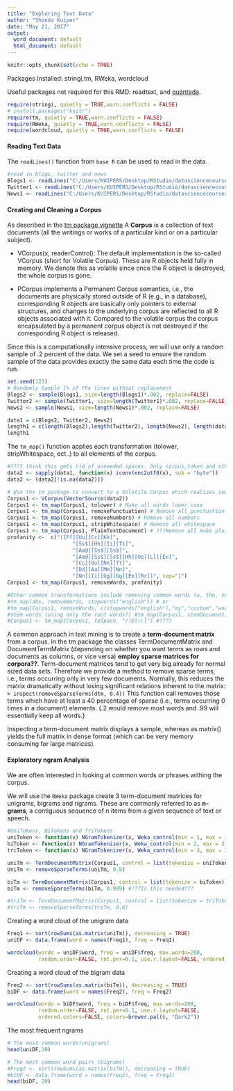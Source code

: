 ---
title: "Exploring Text Data"
author: "Shonda Kuiper"
date: "May 21, 2017"
output:
  word_document: default
  html_document: default
---

```{r setup, include=FALSE}
knitr::opts_chunk$set(echo = TRUE)
```

Packages Installed: stringi,tm, RWeka, wordcloud

Useful packages not required for this RMD: readtext, and [quanteda](https://cran.r-project.org/web/packages/quanteda/vignettes/quickstart.html). 

```{r warning = FALSE, echo = FALSE}
require(stringi, quietly = TRUE,warn.conflicts = FALSE)
# install.packages("knitr")
require(tm, quietly = TRUE,warn.conflicts = FALSE)
require(RWeka, quietly = TRUE,warn.conflicts = FALSE)
require(wordcloud, quietly = TRUE,warn.conflicts = FALSE)

```


#### Reading Text Data
The `readLines()` function from `base R` can be used to read in the data. 

```{r eval = TRUE, warning=FALSE}
#read in blogs, twitter and news
Blogs1 <- readLines("C:/Users/KUIPERS/Desktop/RStudio/datasciencecoursera/NLP/final/en_US/en_US.blogs.txt", encoding = "UTF-8", skipNul = TRUE, warn = FALSE)
Twitter1 <- readLines("C:/Users/KUIPERS/Desktop/RStudio/datasciencecoursera/NLP/final/en_US/en_US.twitter.txt",encoding = "UTF-8", skipNul = TRUE, warn = FALSE)
News1 <- readLines("C:/Users/KUIPERS/Desktop/RStudio/datasciencecoursera/NLP/final/en_US/en_US.news.txt", encoding = "UTF-8", skipNul = TRUE, warn = FALSE)
```

#### Creating and Cleaning a Corpus

As described in the [tm package vignette](https://cran.r-project.org/web/packages/tm/vignettes/tm.pdf) A **Corpus** is a collection of text documents (all the writings or works of a particular kind or on a particular subject). 

* VCorpus(x, readerControl): The default implementation is the so-called VCorpus (short for Volatile Corpus).  These are R objects held fully in memory. We denote this as volatile since once the R object is destroyed, the whole corpus is gone.

* PCorpus implements a Permanent Corpus semantics, i.e., the documents are physically stored outside of R (e.g., in a database), corresponding R objects are basically only pointers to external structures, and changes to the underlying corpus are reflected to all R objects associated with it. Compared to the volatile corpus the corpus encapsulated by a permanent corpus object is not destroyed if the corresponding R object is released.

Since this is a computationally intensive process, we will use only a random sample of .2 percent of the data. We set a seed to ensure the random sample of the data provides exactly the same data each time the code is run.

```{r}
set.seed(123)
# Randomly Sample 1% of the lines without replacement
Blogs2 <- sample(Blogs1, size=length(Blogs1)*.002, replace=FALSE) 
Twitter2 <- sample(Twitter1, size=length(Twitter1)*.002, replace=FALSE) 
News2 <- sample(News1, size=length(News1)*.002, replace=FALSE) 

data1 = c(Blogs2, Twitter2, News2)
length1 = c(length(Blogs2),length(Twitter2), length(News2), length(data1))
length1
```

The `tm_map()` function applies each transformation (tolower, stripWhitespace, ect..) to all elements of the corpus. 

```{r}
#???I think this gets rid of unneeded spaces. Only corpus,token and other dfm objects are accepted. If the class of data1 is a character we cannot immediately use the dfm function???
data2 <- sapply(data1, function(x) iconv(enc2utf8(x), sub = "byte"))
data2 <- (data2[!is.na(data2)])

# Use the tm package to convert to a Volatile Corpus which realizes semantics known from most R objects and then conduct some basic data cleaning
Corpus1 <- VCorpus(VectorSource(data2))
Corpus1 <- tm_map(Corpus1, tolower) # Make all words lower case
Corpus1 <- tm_map(Corpus1, removePunctuation) # Remove all punctuation
Corpus1 <- tm_map(Corpus1, removeNumbers) # Remove all numbers
Corpus1 <- tm_map(Corpus1, stripWhitespace) # Remove all whitespace
Corpus1 <- tm_map(Corpus1, PlainTextDocument) # ???Remove all make plain text???
profanity <-  c("([Ff][Uu][Cc][Kk]",
                     "[Ss$][Hh][Ii][Tt]",
                     "[Aa@][Ss$][Ss$]",
                     "[Aa@][Ss$][Ss$][Hh][Oo][Ll][Ee]",
                     "[Cc][Uu][Nn][Tt]",
                     "[Dd][Aa][Mm][Nn]",
                     "[Nn][Ii][Gg][Gg][Ee][Rr])", sep="|")
Corpus1 <- tm_map(Corpus1, removeWords, profanity)

#Other common transformations include removing common words (a, the, or):
#tm_map(abs, removeWords, stopwords("english")) # or
#tm_map(Corpus1, removeWords, c(stopwords("english"),"my","custom","words")) 
#stem words (using only the root words?) #tm_map(Corpus1, stemDocument)
#Corpus1 <- tm_map(Corpus1, toSpace, "/|@|\\|") #????
```

A common approach in text mining is to create a **term-document matrix** from a corpus. In the tm package the classes TermDocumentMatrix and DocumentTermMatrix (depending on whether you want terms as rows and documents as columns, or vice versa) **employ sparse matrices for corpora??**. Term-document matrices tend to get very big already for normal sized data sets. Therefore we provide a method to remove sparse terms, i.e., terms occurring only in very few documents. Normally, this reduces the matrix dramatically without losing significant relations inherent to the matrix: `> inspect(removeSparseTerms(dtm, 0.4))` This function call removes those terms which have at least a 40 percentage of sparse (i.e., terms occurring 0 times in a document) elements. {.2 would remove most words and .99 will essentially keep all words.}

Inspecting a term-document matrix displays a sample, whereas as.matrix() yields the full matrix in dense format (which can be very memory consuming for large matrices). 

#### Exploratory ngram Analysis
We are often interested in looking at common words or phrases withing the corpus. 

We will use the `RWeka` package create 3 term-document matrices for unigrams, bigrams and rigrams. These are commonly referred to as **n-grams**, a contiguous sequence of n items from a given sequence of text or speech. 


```{r}
#UniTokens, BiTokens and TriTokens
uniToken <- function(x) NGramTokenizer(x, Weka_control(min = 1, max = 1))
biToken <- function(x) NGramTokenizer(x, Weka_control(min = 2, max = 2))
triToken <- function(x) NGramTokenizer(x, Weka_control(min = 3, max = 3))

uniTm <- TermDocumentMatrix(Corpus1, control = list(tokenize = uniToken))
UniTm <- removeSparseTerms(uniTm, 0.8)

biTm <- TermDocumentMatrix(Corpus1, control = list(tokenize = biToken))
biTm <- removeSparseTerms(biTm, 0.999) #???Is this needed???

#triTm <- TermDocumentMatrix(Corpus1, control = list(tokenize = triToken))
#triTm <- removeSparseTerms(triTm, 0.8)
```


Creating a word cloud of the unigram data
```{r fig.width = 5, fig.height=5 }
Freq1 <- sort(rowSums(as.matrix(uniTm)), decreasing = TRUE)
uniDF <- data.frame(word = names(Freq1), freq = Freq1)

wordcloud(words = uniDF$word, freq = uniDF$freq, max.words=200, 
          random.order=FALSE, rot.per=0.1, use.r.layout=FALSE, ordered.colors=FALSE, colors=brewer.pal(6, "Dark2"))

```


Creating a word cloud of the bigram data
```{r fig.width = 5, fig.height=5 }
Freq2 <- sort(rowSums(as.matrix(biTm)), decreasing = TRUE)
biDF <- data.frame(word = names(Freq2), freq = Freq2)

wordcloud(words = biDF$word, freq = biDF$freq, max.words=200, 
          random.order=FALSE, rot.per=0.1, use.r.layout=FALSE,
          ordered.colors=FALSE, colors=brewer.pal(6, "Dark2"))
```

The most frequent ngrams
```{r}
# The most common words(unigrams)
head(uniDF,20)

# The most common word pairs (bigrams)
#Freq2 <- sort(rowSums(as.matrix(biTm)), decreasing = TRUE)
#biDF <- data.frame(word = names(Freq2), freq = Freq2)
head(biDF, 20)
```